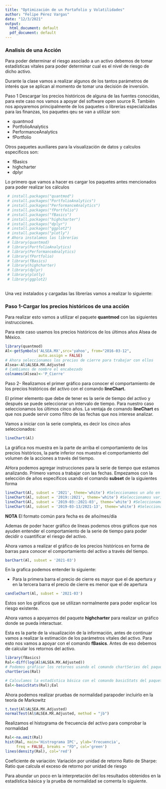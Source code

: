 ---
title: "Optimización de un Portafolio y Volatilidades"
author: "Felipe Pérez Vargas"
date: "12/3/2021"
output:
  html_document: default
  pdf_document: default
---

### Analisis de una Acción 

Para poder determinar el riesgo asociado a un activo debemos de tomar estadísticas vitales para poder determinar cual es el nivel de riesgo de dicho activo.

Durante la clase vamos a realizar algunos de los tantos parámetros de interés que se aplican al momento de tomar una decisión de inversión.

Paso 1 Descargar los precios históricos de alguna de las fuentes conocidas, para este caso nos vamos a apoyar del software open source R. También nos apoyaremos principalmente de los paquetes o librerías especializadas para las finanzas, los paquetes qeu se van a utilizar son:

* quantmod
* PortfolioAnalytics
* PerformanceAnalytics
* fPortfolio

Otros paquetes auxiliares para la visualización de datos y calculos especificos son:

* fBasics
* highcharter
* dplyr


Lo primero que vamos a hacer es cargar los paquetes antes mencionados para poder realizar 
los cálculos


```{r,results='asis', message = FALSE, error = FALSE, warning= FALSE}

 # install.packages("quantmod")
 # install.packages("PortfolioAnalytics")
 # install.packages("PerformanceAnalytics")
 # install.packages("fPortfolio")
 # install.packages("fBasics")
 # install.packages("highcharter")
 # install.packages("dplyr")
 # install.packages("ggplot2") 
 # install.packages("plotly")
 # Ahora instalamos las librerías
 # library(quantmod)
 # library(PortfolioAnalytics)
 # library(PerformanceAnalytics)
 # library(fPortfolio)
 # library(fBasics)
 # library(highcharter)
 # library(dplyr)
 # library(plotly)
 # library(ggplot2)
  

```


Una vez instalados y cargadas las librerías vamos a realizar lo siguiente:

### Paso 1-Cargar los precios históricos de una acción
Para realizar esto vamos a utilizar el paquete **quantmod** con las siguientes instrucciones.

Para este caso usamos los precios históricos de los últimos años Alsea de México.

```{r,results='asis', message = FALSE, error = FALSE, warning= FALSE}
library(quantmod)
Al<-getSymbols('ALSEA.MX',src='yahoo', from="2016-03-12", 
               auto.assign = FALSE)
# Ahora seleccionamos los precios de cierre para trabajar con ellos
Alsea<-Al$ALSEA.MX.Adjusted
# Cambiamos de nombre el encabezado
colnames(Alsea)<-'P_Cierre'

```

Paso 2- Realizamos el primer gráfico para conocer el comportamiento de los precios históricos del activo con el comando **lineChart.**

El primer elemento que debe de tener es la serie de tiempo del activo y después se puede seleccionar un intervalo de tiempo. Para nuestro caso seleccionamos los últimos cinco años. La ventaja de comando **lineChart** es que nos puede servir como filtro de las fechas que nos interese analizar. 

Vamos a iniciar con la serie completa, es decir los cinco años seleccionados:
```{r,results='asis', message = FALSE, error = FALSE, warning= FALSE}

lineChart(Al)


```
La gráfica nos muestra en la parte de arriba el comportamiento de los precios históricos, la parte inferior nos muestra el comportamiento del volumen de la acciones a través del tiempo.

AHora podemos agregar instrucciones para la serie de tiempo que estamos analizando. Primero vamos a trabajar con las fechas. Empezamos con la selección de años específicos usando el comando **subset** de la siguientes forma 

```{r,results='asis', message = FALSE, error = FALSE, warning= FALSE}
lineChart(Al, subset = '2021', theme='white') #Seleccionamos un año en particular
lineChart(Al, subset = '2019::2021', theme='white') #Seleccionamos varios años
lineChart(Al, subset = '2019-03::2021-03', theme='white') #Seleccionamos varios años incluyendo meses
lineChart(Al, subset = '2019-03-13/2021-13', theme='white') #Seleccionamos varios años incluyendo meses y días

```
**NOTA** El formato común para fecha es de año/mes/día

Ademas de poder hacer gráfico de líneas podemos otros gráficos que nos ayuden entender el comportamiento de la serie de tiempo para poder decidir o cuantificar el riesgo del activo. 

Ahora vamos a realizar el gráfico de los precios históricos en forma de barras para conocer el comportamiento del activo a través del tiempo.

```{r,results='asis', message = FALSE, error = FALSE, warning= FALSE}

barChart(Al, subset = '2021-03')

```

En la grafica podemos entender lo siguiente:

* Para la primera barra el precio de cierre es mayor que el de apertura y en la tercera barra el precio de cierre es menor que el de apertura


```{r,results='asis', message = FALSE, error = FALSE, warning= FALSE}
candleChart(Al, subset = '2021-03')
```

Estos son los gráficos que se utilizan normalmente para poder explicar los riesgo existente. 

Ahora vamos a apoyarnos del paquete **highcharter** para realizar un gráfico donde se pueda interactuar.

<!--  ```{r,results='asis', message = FALSE, error = FALSE, warning= FALSE} -->
<!-- library(highcharter) -->
<!-- hchart(Al) -->
<!-- ``` -->

Esta es la parte de la visualización de la información, antes de continuar vamos a realizar la estimación de los parámetros vitales del activo. Para esto nos vamos a apoyar con el comando **fBasics**. Antes de eso debemos de calcular los retornos del activo.


```{r,results='asis', message = FALSE, error = FALSE, warning= FALSE}
library(fBasics)
Ral<-diff(log(Al$ALSEA.MX.Adjusted)) 
# Podemos gráficar los retornos usando el comando chartSeries del paquete quantmod
chartSeries(Ral)

# Calculamos la estadística básica con el comando basicStats del paquete fBasics
Eal<-basicStats(Ral);Eal

```

Ahora podemos realizar pruebas de normalidad parapoder incluirlo en la teoría de Markowitz
```{r,results='asis', message = FALSE, error = FALSE, warning= FALSE}
t.test(Al$ALSEA.MX.Adjusted)
normalTest(Al$ALSEA.MX.Adjusted, method = "jb") 
```

Realizamos el histograma de frecuencia del activo para comprobar la normalidad

```{r,results='asis', message = FALSE, error = FALSE, warning= FALSE}
Ral<-na.omit(Ral)
hist(Ral, main='Histrograma IPC', ylab='Frecuencia',  
     freq = FALSE, breaks = "FD", col='green')
lines(density(Ral), col='red')
```


Coeficiente de variación: Variación por unidad de retorno 
Ratio de Sharpe: Ratio que calcula el exceso de retorno por unidad de riesgo



Para abundar un poco en la interpretación del los resultados obtenidos en la estadística básica y la prueba de normalidad se comenta lo siguiente.















```{r,results='asis', message = FALSE, error = FALSE, warning= FALSE}

```

```{r,results='asis', message = FALSE, error = FALSE, warning= FALSE}

```

```{r,results='asis', message = FALSE, error = FALSE, warning= FALSE}

```

```{r,results='asis', message = FALSE, error = FALSE, warning= FALSE}

```

```{r,results='asis', message = FALSE, error = FALSE, warning= FALSE}

```








